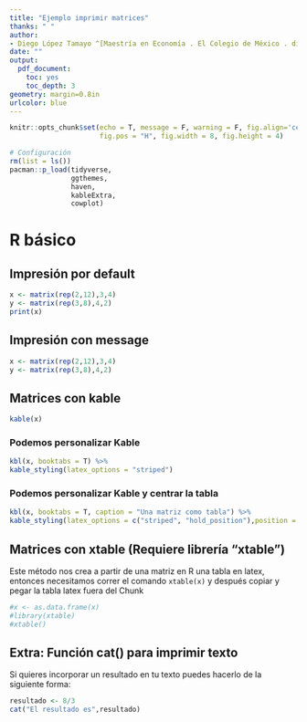 ```yaml
---
title: "Ejemplo imprimir matrices"
thanks: " "
author:
- Diego López Tamayo ^[Maestría en Economía . El Colegio de México . diego.lopez@colmex.mx]
date: ""
output:
  pdf_document:
    toc: yes
    toc_depth: 3
geometry: margin=0.8in
urlcolor: blue
---
```


```r
knitr::opts_chunk$set(echo = T, message = F, warning = F, fig.align='center',
                      fig.pos = "H", fig.width = 8, fig.height = 4) 
```


```r
# Configuración
rm(list = ls())
pacman::p_load(tidyverse,
               ggthemes,
               haven,
               kableExtra,
               cowplot)
```

# R básico

## Impresión por default

```r
x <- matrix(rep(2,12),3,4)
y <- matrix(rep(3,8),4,2)
print(x)
```

## Impresión con message

```r
x <- matrix(rep(2,12),3,4)
y <- matrix(rep(3,8),4,2)
```


## Matrices con kable

```r
kable(x)
```

### Podemos personalizar Kable

```r
kbl(x, booktabs = T) %>%
kable_styling(latex_options = "striped")
```

### Podemos personalizar Kable y centrar la tabla

```r
kbl(x, booktabs = T, caption = "Una matriz como tabla") %>%
kable_styling(latex_options = c("striped", "hold_position"),position = "center")
```


## Matrices con xtable (Requiere librería "xtable")

Este método nos crea a partir de una matriz en R una tabla en latex, entonces necesitamos correr el comando `xtable(x)` y después copiar y pegar la tabla latex fuera del Chunk

```r
#x <- as.data.frame(x)
#library(xtable)
#xtable()
```

\begin{table}[ht]
\centering
\begin{tabular}{rrrrr}
  \hline
 & V1 & V2 & V3 & V4 \\ 
  \hline
1 & 2.00 & 2.00 & 2.00 & 2.00 \\ 
  2 & 2.00 & 2.00 & 2.00 & 2.00 \\ 
  3 & 2.00 & 2.00 & 2.00 & 2.00 \\ 
   \hline
\end{tabular}
\end{table}


## Extra: Función cat() para imprimir texto

Si quieres incorporar un resultado en tu texto puedes hacerlo de la siguiente forma:

```r
resultado <- 8/3
cat("El resultado es",resultado)
```

